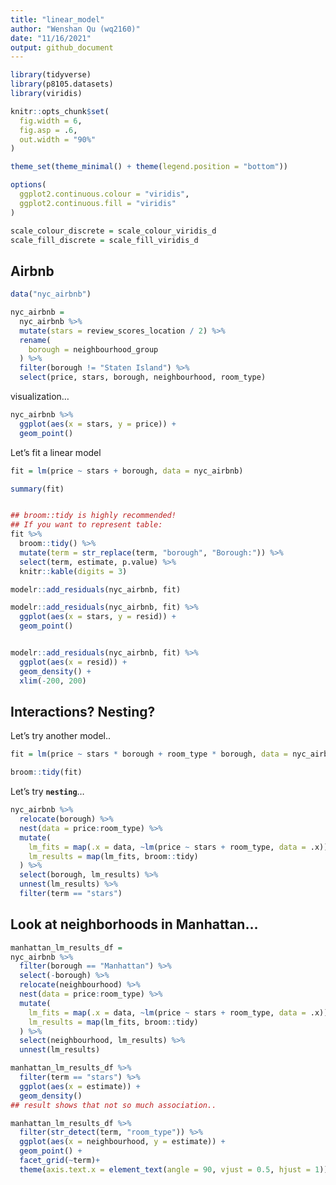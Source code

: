 ```yaml
---
title: "linear_model"
author: "Wenshan Qu (wq2160)"
date: "11/16/2021"
output: github_document
---
```


```r

library(tidyverse)
library(p8105.datasets)
library(viridis)

knitr::opts_chunk$set(
  fig.width = 6,
  fig.asp = .6,
  out.width = "90%"
)

theme_set(theme_minimal() + theme(legend.position = "bottom"))

options(
  ggplot2.continuous.colour = "viridis",
  ggplot2.continuous.fill = "viridis"
)

scale_colour_discrete = scale_colour_viridis_d
scale_fill_discrete = scale_fill_viridis_d
```


## Airbnb 

```r
data("nyc_airbnb")

nyc_airbnb = 
  nyc_airbnb %>% 
  mutate(stars = review_scores_location / 2) %>% 
  rename(
    borough = neighbourhood_group
  ) %>% 
  filter(borough != "Staten Island") %>% 
  select(price, stars, borough, neighbourhood, room_type)
```

visualization...

```r
nyc_airbnb %>% 
  ggplot(aes(x = stars, y = price)) + 
  geom_point()
```

Let's fit a linear model

```r
fit = lm(price ~ stars + borough, data = nyc_airbnb)

summary(fit)


## broom::tidy is highly recommended!
## If you want to represent table:
fit %>%
  broom::tidy() %>% 
  mutate(term = str_replace(term, "borough", "Borough:")) %>% 
  select(term, estimate, p.value) %>% 
  knitr::kable(digits = 3)
```

```r
modelr::add_residuals(nyc_airbnb, fit)

modelr::add_residuals(nyc_airbnb, fit) %>% 
  ggplot(aes(x = stars, y = resid)) + 
  geom_point()


modelr::add_residuals(nyc_airbnb, fit) %>% 
  ggplot(aes(x = resid)) + 
  geom_density() +
  xlim(-200, 200)
```


## Interactions? Nesting?

Let's try another model..

```r
fit = lm(price ~ stars * borough + room_type * borough, data = nyc_airbnb)

broom::tidy(fit)
```

Let's try **`nesting`**...

```r
nyc_airbnb %>% 
  relocate(borough) %>% 
  nest(data = price:room_type) %>% 
  mutate(
    lm_fits = map(.x = data, ~lm(price ~ stars + room_type, data = .x)),
    lm_results = map(lm_fits, broom::tidy)
  ) %>% 
  select(borough, lm_results) %>% 
  unnest(lm_results) %>% 
  filter(term == "stars")
```




## Look at neighborhoods in Manhattan...

```r
manhattan_lm_results_df = 
nyc_airbnb %>% 
  filter(borough == "Manhattan") %>% 
  select(-borough) %>% 
  relocate(neighbourhood) %>% 
  nest(data = price:room_type) %>% 
  mutate(
    lm_fits = map(.x = data, ~lm(price ~ stars + room_type, data = .x)), ## the "~" is important, don't forget!
    lm_results = map(lm_fits, broom::tidy)
  ) %>% 
  select(neighbourhood, lm_results) %>% 
  unnest(lm_results)

manhattan_lm_results_df %>% 
  filter(term == "stars") %>% 
  ggplot(aes(x = estimate)) +
  geom_density()
## result shows that not so much association..

manhattan_lm_results_df %>% 
  filter(str_detect(term, "room_type")) %>% 
  ggplot(aes(x = neighbourhood, y = estimate)) + 
  geom_point() +
  facet_grid(~term)+
  theme(axis.text.x = element_text(angle = 90, vjust = 0.5, hjust = 1))
  
```

